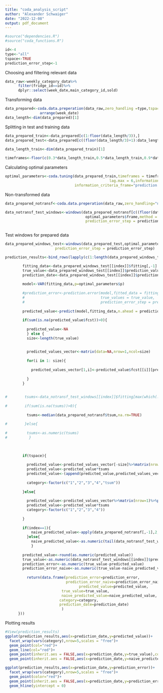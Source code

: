 ```yaml
---
title: "coda_analysis_script"
author: "Alexander Schwaiger"
date: "2022-12-08"
output: pdf_document
---
```

```r
#source("dependencies.R")
#source("coda_functions.R")
```


```r
id<-4
type<-"all"
tspace<-TRUE
prediction_error_step<-1
```

Choosing and filtering relevant data
```r
data_raw<-weekly_category_data%>%
      filter(fridge_id==id)%>%
      dplyr::select(week_date,main_category_id,sold)
```

Transforming data
```r
data_prepared<-coda.data.preperation(data_raw,zero_handling =type,tspace = tspace)%>%
                arrange(week_date)
data_length<-dim(data_prepared)[1]
```

Splitting in test and training data
```r
data_prepared_train<-data_prepared[c(1:floor(data_length/3)),]
data_prepared_test<-data_prepared[c((floor(data_length/3)+1):data_length),]

data_length_train<-dim(data_prepared_train)[1]
      
timeframes<-floor(c(0.3*data_length_train,0.5*data_length_train,0.9*data_length_train))
```

Calculating optimal parameters
```r
optimal_parameters<-coda.tuning(data_prepared_train,timeframes = timeframes,
                                                lag.max = 6,information_criteria_lag  ="AIC",
                                information_criteria_frame="prediction.error",prediction_error_step = 1,multicore = FALSE)
```


Non-transformed data
```r
data_prepared_notransf<-coda.data.preperation(data_raw,zero_handling="none",tspace=TRUE)

data_notransf_test_windows<-windows(data_prepared_notransf[c((floor(data_length/3)+1):data_length),],
                                     optimal_parameters$frame,method = "overlapping",
                                     prediction_error_step = prediction_error_step)
      
```

Test windows for prepared data
```r
data_prepared_windows_test<-windows(data_prepared_test,optimal_parameters$frame,method = "overlapping",
                       prediction_error_step = prediction_error_step)
```

```r
prediction_results<-bind_rows(lapply(c(1:length(data_prepared_windows_test)),function(index){

        fitting_data<-data_prepared_windows_test[[index]]$fitting[,-1]
        true_value<-data_prepared_windows_test[[index]]$prediction_value[,-1]
        prediction_date<-data_prepared_windows_test[[index]]$prediction_value[1,1]
        
        model<-VAR(fitting_data,p=optimal_parameters$p)
        
        #prediction_error<-prediction.error(model,fitted_data = fitting_data,
        #                                   true_values = true_value,
        #                                   prediction_error_step = prediction_error_step)
        
        predicted_value<-predict(model,fitting_data,n.ahead = prediction_error_step)
        
        if(sum(is.na(predicted_value$fcst))>0){
          
          predicted_value<-NA
          } else {
          size<-length(true_value)
          
          
          predicted_values_vector<-matrix(data=NA,nrow=1,ncol=size)
          
          for(i in 1: size){
            
            predicted_values_vector[1,i]<-predicted_value$fcst[[i]][prediction_error_step]
            
          }
        }
                         
        
#        tsums<-data_notransf_test_windows[[index]]$fitting[max(which(!is.na(data_notransf_test_windows[[index]]$fitting$tsum))),"tsum"]
        
#        if(sum(is.na(tsums))>0){
          
          tsums<-median(data_prepared_notransf$tsum,na.rm=TRUE)
          
#        }else{
            
#         tsums<-as.numeric(tsums)
#          }
        
        
        
        if(tspace){
          
          predicted_value<-predicted_values_vector[-size]%>%matrix(nrow=1)%>%pivotCoordInv()
          predicted_value<-predicted_value*tsums
          predicted_value<-(append(predicted_value,predicted_values_vector[size]))
            
          category<-factor(c("1","2","3","4","tsum"))
          
        }else{
          
          predicted_value<-predicted_values_vector%>%matrix(nrow=1)%>%pivotCoordInv()
          predicted_value<-predicted_value*tsums
          category<-factor(c("1","2","3","4"))
            
        }
        
        if(index==1){
            naive_predicted_value<-apply(data_prepared_notransf[,-1],2,median,na.rm=TRUE)
          }else{
            naive_predicted_value<-as.numeric(tail(data_notransf_test_windows[[index]]$fitting[,-1],1))
            }
        
        predicted_value<-round(as.numeric(predicted_value))
        true_value<-as.numeric(data_notransf_test_windows[[index]]$prediction_value[,-1])
        prediction_error<-as.numeric(true_value-predicted_value)
        prediction_error_naive<-as.numeric(true_value-naive_predicted_value)
        
          return(data.frame(prediction_error=prediction_error,
                            prediction_error_naive=prediction_error_naive,
                                  predicted_value=predicted_value,
                          true_value=true_value,
                          naive_predicted_value=naive_predicted_value,
                         category=category,
                         prediction_date=prediction_date)
                          )
      }))
```



Plotting results

```r
#View(prediction_results)
ggplot(prediction_results,aes(x=prediction_date,y=predicted_value))+
  facet_wrap(vars(category),nrow=5,scales = "free")+
  geom_point(col="red")+
  geom_line(col="red")+
  geom_point(inherit.aes = FALSE,aes(x=prediction_date,y=true_value),col="black")+
  geom_point(inherit.aes = FALSE,aes(x=prediction_date,y=naive_predicted_value),col="green")

```


```r
ggplot(prediction_results,aes(x=prediction_date,y=prediction_error))+
  facet_wrap(vars(category),nrow=5,scales = "free")+
  geom_point(color="red")+
  geom_point(inherit.aes = FALSE,aes(x=prediction_date,y=prediction_error_naive),color="green")+
  geom_hline(yintercept = 0)
```








